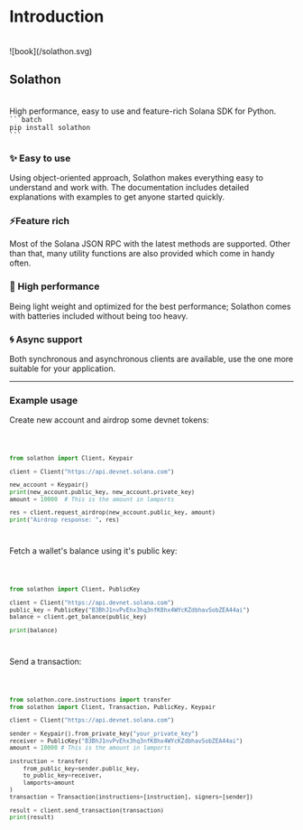 
# Introduction
<br/>

<div style={{float: "left", margin: "20px 0 0 0", width: "70px"}}>
    ![book](/solathon.svg)
</div>
<h2 style={{
        background: "-webkit-linear-gradient(45deg, #ED7BFF, #0085FF)",
        WebkitBackgroundClip: "text",
        WebkitTextFillColor: "transparent",
        width: "160px",
        marginLeft: "90px",
        }}>Solathon</h2>

<br/>
High performance, easy to use and feature-rich Solana SDK for Python. 


<Code>
```batch 
pip install solathon
```
</Code>

### ✨ Easy to use
Using object-oriented approach, Solathon makes everything easy to understand and work with. The documentation includes detailed explanations with examples to get anyone started quickly.

### ⚡Feature rich
Most of the Solana JSON RPC with the latest methods are supported. Other than that, many utility functions are also provided which come in handy often.

### 🚀 High performance
Being light weight and optimized for the best performance; Solathon comes with batteries included without being too heavy.

### 🌀 Async support
Both synchronous and asynchronous clients are available, use the one more suitable for your application.

---
### Example usage
Create new account and airdrop some devnet tokens:

<Code>

```python
from solathon import Client, Keypair

client = Client("https://api.devnet.solana.com")

new_account = Keypair()
print(new_account.public_key, new_account.private_key)
amount = 10000  # This is the amount in lamports

res = client.request_airdrop(new_account.public_key, amount)
print("Airdrop response: ", res)
```
</Code>

Fetch a wallet's balance using it's public key:

<Code>

```python
from solathon import Client, PublicKey

client = Client("https://api.devnet.solana.com")
public_key = PublicKey("B3BhJ1nvPvEhx3hq3nfK8hx4WYcKZdbhavSobZEA44ai")
balance = client.get_balance(public_key)

print(balance)
```
</Code>

Send a transaction:

<Code>

```python
from solathon.core.instructions import transfer
from solathon import Client, Transaction, PublicKey, Keypair

client = Client("https://api.devnet.solana.com")

sender = Keypair().from_private_key("your_private_key")
receiver = PublicKey("B3BhJ1nvPvEhx3hq3nfK8hx4WYcKZdbhavSobZEA44ai")
amount = 10000 # This is the amount in lamports

instruction = transfer(
    from_public_key=sender.public_key,
    to_public_key=receiver, 
    lamports=amount
)
transaction = Transaction(instructions=[instruction], signers=[sender])

result = client.send_transaction(transaction)
print(result)
```
</Code>
